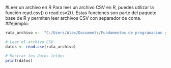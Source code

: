#Leer un archivo en R
Para leer un archivo CSV en R, puedes utilizar la función read.csv() o
read.csv2(). Estas funciones son parte del paquete base de R y permiten leer
archivos CSV con separador de coma.
##ejemplo:
```r
ruta_archivo <-  "C:/Users/Alex/Documents/Fundamentos de programacion y scripting/Homework-1/Homeworks-R/Homework-3/primary_results.csv"

# Leer el archivo CSV
datos <- read.csv(ruta_archivo)

# Mostrar los datos leídos
print(datos)
```

